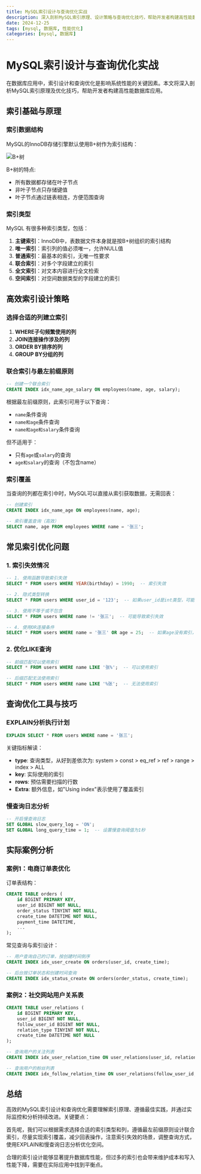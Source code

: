 ```yaml
---
title: MySQL索引设计与查询优化实战
description: 深入剖析MySQL索引原理、设计策略与查询优化技巧，帮助开发者构建高性能数据库应用
date: 2024-12-25
tags: [mysql, 数据库, 性能优化]
categories: [mysql, 数据库]
---
```


# MySQL索引设计与查询优化实战

在数据库应用中，索引设计和查询优化是影响系统性能的关键因素。本文将深入剖析MySQL索引原理及优化技巧，帮助开发者构建高性能数据库应用。

## 索引基础与原理

### 索引数据结构

MySQL的InnoDB存储引擎默认使用B+树作为索引结构：

![B+树](/bplus.png)

B+树的特点:
- 所有数据都存储在叶子节点
- 非叶子节点只存储键值
- 叶子节点通过链表相连，方便范围查询

### 索引类型

MySQL 有很多种索引类型，包括：

1. **主键索引**：InnoDB中，表数据文件本身就是按B+树组织的索引结构
2. **唯一索引**：索引列的值必须唯一，允许NULL值
3. **普通索引**：最基本的索引，无唯一性要求
4. **联合索引**：对多个字段建立的索引
5. **全文索引**：对文本内容进行全文检索
6. **空间索引**：对空间数据类型的字段建立的索引

## 高效索引设计策略

### 选择合适的列建立索引

1. **WHERE子句频繁使用的列**
2. **JOIN连接操作涉及的列**
3. **ORDER BY排序的列**
4. **GROUP BY分组的列**

### 联合索引与最左前缀原则

```sql
-- 创建一个联合索引
CREATE INDEX idx_name_age_salary ON employees(name, age, salary);
```

根据最左前缀原则，此索引可用于以下查询：
- `name`条件查询
- `name和age`条件查询
- `name和age和salary`条件查询

但不适用于：
- 只有`age`或`salary`的查询
- `age和salary`的查询（不包含name）

### 索引覆盖

当查询的列都在索引中时，MySQL可以直接从索引获取数据，无需回表：

```sql
-- 创建索引
CREATE INDEX idx_name_age ON employees(name, age);

-- 索引覆盖查询（高效）
SELECT name, age FROM employees WHERE name = '张三';
```

## 常见索引优化问题

### 1. 索引失效情况

```sql
-- 1. 使用函数导致索引失效
SELECT * FROM users WHERE YEAR(birthday) = 1990;  -- 索引失效

-- 2. 隐式类型转换
SELECT * FROM users WHERE user_id = '123';  -- 如果user_id是int类型，可能导致索引失效

-- 3. 使用不等于或不包含
SELECT * FROM users WHERE name != '张三';  -- 可能导致索引失效

-- 4. 使用OR连接条件
SELECT * FROM users WHERE name = '张三' OR age = 25;  -- 如果age没有索引，整个查询可能放弃使用索引
```

### 2. 优化LIKE查询

```sql
-- 前缀匹配可以使用索引
SELECT * FROM users WHERE name LIKE '张%';  -- 可以使用索引

-- 后缀匹配无法使用索引
SELECT * FROM users WHERE name LIKE '%张';  -- 无法使用索引
```

## 查询优化工具与技巧

### EXPLAIN分析执行计划

```sql
EXPLAIN SELECT * FROM users WHERE name = '张三';
```

关键指标解读：
- **type**: 查询类型，从好到差依次为: system > const > eq_ref > ref > range > index > ALL
- **key**: 实际使用的索引
- **rows**: 预估需要扫描的行数
- **Extra**: 额外信息，如"Using index"表示使用了覆盖索引

### 慢查询日志分析

```sql
-- 开启慢查询日志
SET GLOBAL slow_query_log = 'ON';
SET GLOBAL long_query_time = 1;  -- 设置慢查询阈值为1秒
```

## 实际案例分析

### 案例1：电商订单表优化

订单表结构：
```sql
CREATE TABLE orders (
    id BIGINT PRIMARY KEY,
    user_id BIGINT NOT NULL,
    order_status TINYINT NOT NULL,
    create_time DATETIME NOT NULL,
    payment_time DATETIME,
    ...
);
```

常见查询与索引设计：
```sql
-- 用户查询自己的订单，按创建时间倒序
CREATE INDEX idx_user_create ON orders(user_id, create_time);

-- 后台按订单状态和创建时间查询
CREATE INDEX idx_status_create ON orders(order_status, create_time);
```

### 案例2：社交网站用户关系表

```sql
CREATE TABLE user_relations (
    id BIGINT PRIMARY KEY,
    user_id BIGINT NOT NULL,
    follow_user_id BIGINT NOT NULL,
    relation_type TINYINT NOT NULL,
    create_time DATETIME NOT NULL
);

-- 查询用户的关注列表
CREATE INDEX idx_user_relation_time ON user_relations(user_id, relation_type, create_time);

-- 查询用户的粉丝列表
CREATE INDEX idx_follow_relation_time ON user_relations(follow_user_id, relation_type, create_time);
```

## 总结

高效的MySQL索引设计和查询优化需要理解索引原理、遵循最佳实践，并通过实际监控和分析持续改进。关键要点：

首先呢，我们可以根据需求选择合适的索引类型和列，遵循最左前缀原则设计联合索引，尽量实现索引覆盖，减少回表操作，注意索引失效的场景，调整查询方式，使用EXPLAIN和慢查询日志分析优化空间。

合理的索引设计能够显著提升数据库性能，但过多的索引也会带来维护成本和写入性能下降，需要在实际应用中找到平衡点。 